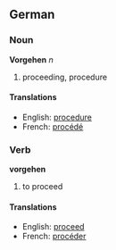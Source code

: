 ==German==
===Noun===
'''Vorgehen''' ''n''

# proceeding, procedure

====Translations====

* English: [[procedure]]
* French:  [[procédé]]

===Verb===

'''vorgehen''' 

# to proceed

====Translations====

* English:  [[proceed]]
* French:  [[procéder]]
